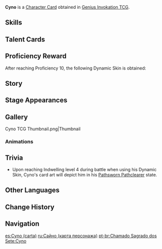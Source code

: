 {{About|the [[Character Card]]|the [[Playable Character]]|Cyno}}
{{Genius Invokation TCG Infobox
|title       = Cyno
|id          = 001404
|image       = Cyno Character Card.png
|type        = Character Card
|health      = 10
|element     = Electro
|faction     = Sumeru
|weapon      = Polearm
|source1     = Achieve victory in [[Genius Invokation TCG/Stage/Cyno/Friendly Fracas|Friendly Fracas (Cyno)]]
|features  = Cyno
}}
'''Cyno''' is a [[Character Card]] obtained in [[Genius Invokation TCG]].

==Skills==
{{Genius Invokation TCG Skills Table}}

==Talent Cards==
{{Genius Invokation TCG Talent Cards Table}}

==Proficiency Reward==
After reaching Proficiency 10, the following Dynamic Skin is obtained:<br />{{TCG Card|Featherfall Judgment|1|golden=1|caption=1}}

==Story==
{{Description|The card bears the General Mahamatra's ardent fondness, which reminds one of the scorching sun hanging above the desert.|title="Judicator of Secrets" Cyno}}

==Stage Appearances==
{{Genius Invokation TCG Stage Appearances}}

==Gallery==
<gallery>
Cyno TCG Thumbnail.png|Thumbnail
</gallery>

===Animations===
{{Preview
|size     = 200px
|file1    = Cyno Dynamic Skin
|caption  = Dynamic Skin Idle Animation
}}

==Trivia==
* Upon reaching Indwelling level 4 during battle when using his Dynamic Skin, Cyno's card art will depict him in his [[Sacred Rite: Wolf's Swiftness#Preview|Pathsworn Pathclearer]] state.

==Other Languages==
{{Transclude|Cyno|Other Languages}}

==Change History==
{{Change History|3.3}}

==Navigation==
{{Genius Invokation TCG Navbox|Character Card Obtainable}}

[[es:Cyno (carta)]]
[[ru:Сайно (карта персонажа)]]
[[pt-br:Chamado Sagrado dos Sete:Cyno]]